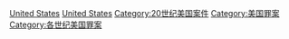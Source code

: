 [[Category:20世紀各國罪案|United States]]
[[Category:20世紀北美洲罪案|United States]]
[[Category:20世纪美国案件|Category:20世纪美国案件]]
[[Category:美国罪案|Category:美国罪案]]
[[Category:各世纪美国罪案|Category:各世纪美国罪案]]